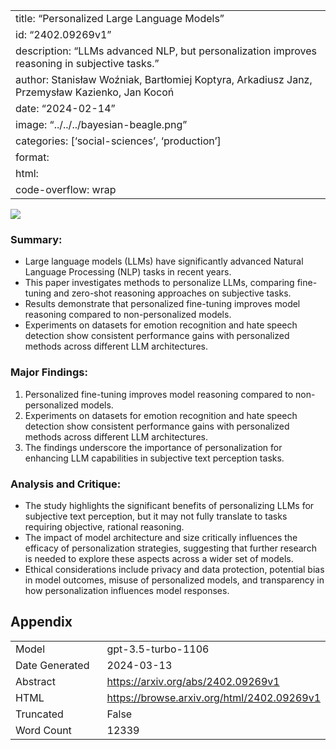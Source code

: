 
---
title: "Personalized Large Language Models"
id: "2402.09269v1"
description: "LLMs advanced NLP, but personalization improves reasoning in subjective tasks."
author: Stanisław Woźniak, Bartłomiej Koptyra, Arkadiusz Janz, Przemysław Kazienko, Jan Kocoń
date: "2024-02-14"
image: "../../../bayesian-beagle.png"
categories: ['social-sciences', 'production']
format:
  html:
    code-overflow: wrap
---

![](../../../bayesian-beagle.png)

### Summary:
- Large language models (LLMs) have significantly advanced Natural Language Processing (NLP) tasks in recent years.
- This paper investigates methods to personalize LLMs, comparing fine-tuning and zero-shot reasoning approaches on subjective tasks.
- Results demonstrate that personalized fine-tuning improves model reasoning compared to non-personalized models.
- Experiments on datasets for emotion recognition and hate speech detection show consistent performance gains with personalized methods across different LLM architectures.

### Major Findings:
1. Personalized fine-tuning improves model reasoning compared to non-personalized models.
2. Experiments on datasets for emotion recognition and hate speech detection show consistent performance gains with personalized methods across different LLM architectures.
3. The findings underscore the importance of personalization for enhancing LLM capabilities in subjective text perception tasks.

### Analysis and Critique:
- The study highlights the significant benefits of personalizing LLMs for subjective text perception, but it may not fully translate to tasks requiring objective, rational reasoning.
- The impact of model architecture and size critically influences the efficacy of personalization strategies, suggesting that further research is needed to explore these aspects across a wider set of models.
- Ethical considerations include privacy and data protection, potential bias in model outcomes, misuse of personalized models, and transparency in how personalization influences model responses.

## Appendix

|          |          |
|----------|----------|
| Model     | gpt-3.5-turbo-1106       |
| Date Generated     | 2024-03-13       |
| Abstract | [https://arxiv.org/abs/2402.09269v1](https://arxiv.org/abs/2402.09269v1)        |
| HTML     | [https://browse.arxiv.org/html/2402.09269v1](https://browse.arxiv.org/html/2402.09269v1)       |
| Truncated       | False       |
| Word Count       | 12339       |